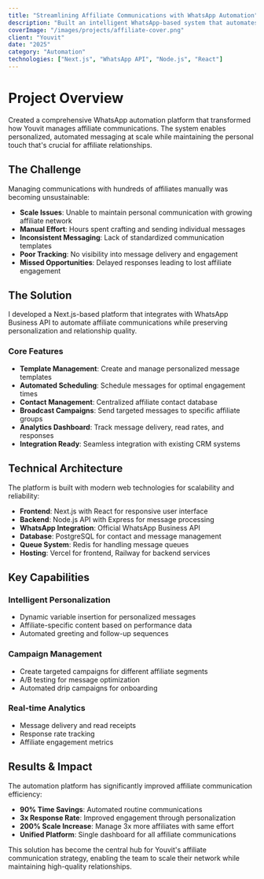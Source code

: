 ```yaml
---
title: "Streamlining Affiliate Communications with WhatsApp Automation"
description: "Built an intelligent WhatsApp-based system that automates and personalizes affiliate communications at scale."
coverImage: "/images/projects/affiliate-cover.png"
client: "Youvit"
date: "2025"
category: "Automation"
technologies: ["Next.js", "WhatsApp API", "Node.js", "React"]
---
```


# Project Overview

Created a comprehensive WhatsApp automation platform that transformed how Youvit manages affiliate communications. The system enables personalized, automated messaging at scale while maintaining the personal touch that's crucial for affiliate relationships.

## The Challenge

Managing communications with hundreds of affiliates manually was becoming unsustainable:

- **Scale Issues**: Unable to maintain personal communication with growing affiliate network
- **Manual Effort**: Hours spent crafting and sending individual messages
- **Inconsistent Messaging**: Lack of standardized communication templates
- **Poor Tracking**: No visibility into message delivery and engagement
- **Missed Opportunities**: Delayed responses leading to lost affiliate engagement

## The Solution

I developed a Next.js-based platform that integrates with WhatsApp Business API to automate affiliate communications while preserving personalization and relationship quality.

### Core Features

- **Template Management**: Create and manage personalized message templates
- **Automated Scheduling**: Schedule messages for optimal engagement times
- **Contact Management**: Centralized affiliate contact database
- **Broadcast Campaigns**: Send targeted messages to specific affiliate groups
- **Analytics Dashboard**: Track message delivery, read rates, and responses
- **Integration Ready**: Seamless integration with existing CRM systems

## Technical Architecture

The platform is built with modern web technologies for scalability and reliability:

- **Frontend**: Next.js with React for responsive user interface
- **Backend**: Node.js API with Express for message processing
- **WhatsApp Integration**: Official WhatsApp Business API
- **Database**: PostgreSQL for contact and message management
- **Queue System**: Redis for handling message queues
- **Hosting**: Vercel for frontend, Railway for backend services

## Key Capabilities

### Intelligent Personalization

- Dynamic variable insertion for personalized messages
- Affiliate-specific content based on performance data
- Automated greeting and follow-up sequences

### Campaign Management

- Create targeted campaigns for different affiliate segments
- A/B testing for message optimization
- Automated drip campaigns for onboarding

### Real-time Analytics

- Message delivery and read receipts
- Response rate tracking
- Affiliate engagement metrics

## Results & Impact

The automation platform has significantly improved affiliate communication efficiency:

- **90% Time Savings**: Automated routine communications
- **3x Response Rate**: Improved engagement through personalization
- **200% Scale Increase**: Manage 3x more affiliates with same effort
- **Unified Platform**: Single dashboard for all affiliate communications

This solution has become the central hub for Youvit's affiliate communication strategy, enabling the team to scale their network while maintaining high-quality relationships.
